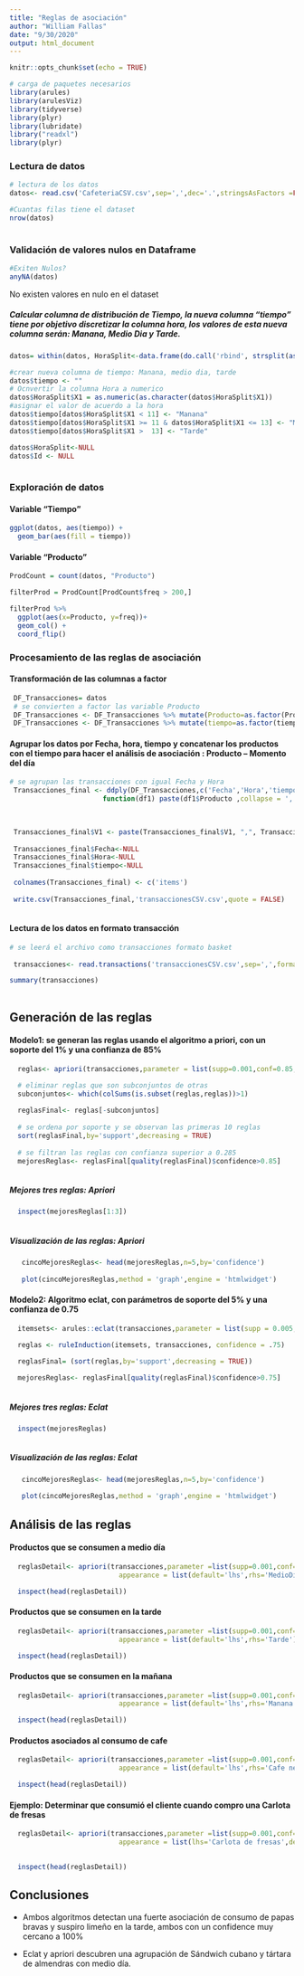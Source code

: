 ```yaml
---
title: "Reglas de asociación"
author: "William Fallas"
date: "9/30/2020"
output: html_document
---
```


```r
knitr::opts_chunk$set(echo = TRUE)

# carga de paquetes necesarios
library(arules)
library(arulesViz)
library(tidyverse)
library(plyr)
library(lubridate)
library("readxl")
library(plyr)

```

### Lectura de datos

```r
# lectura de los datos
datos<- read.csv('CafeteriaCSV.csv',sep=',',dec='.',stringsAsFactors =FALSE)

#Cuantas filas tiene el dataset
nrow(datos)
 
```

### Validación de valores nulos en Dataframe

```r
#Exiten Nulos?
anyNA(datos)

```
No existen valores en  nulo en el dataset


##### Calcular columna de distribución de Tiempo, la nueva columna “tiempo” tiene por objetivo discretizar la columna hora, los valores de esta nueva columna serán: Manana, Medio Dia y Tarde.
```r

datos= within(datos, HoraSplit<-data.frame(do.call('rbind', strsplit(as.character(Hora), ':', fixed=TRUE))))

#crear nueva columna de tiempo: Manana, medio dia, tarde
datos$tiempo <- ""
# Ocnvertir la columna Hora a numerico
datos$HoraSplit$X1 = as.numeric(as.character(datos$HoraSplit$X1))
#asignar el valor de acuerdo a la hora
datos$tiempo[datos$HoraSplit$X1 < 11] <- "Manana"
datos$tiempo[datos$HoraSplit$X1 >= 11 & datos$HoraSplit$X1 <= 13] <- "MedioDia" 
datos$tiempo[datos$HoraSplit$X1 >  13] <- "Tarde" 

datos$HoraSplit<-NULL
datos$Id <- NULL
 
```

### Exploración de datos

#### Variable "Tiempo"
```r
ggplot(datos, aes(tiempo)) + 
  geom_bar(aes(fill = tiempo))

```

#### Variable "Producto"

```r

ProdCount = count(datos, "Producto")

filterProd = ProdCount[ProdCount$freq > 200,]

filterProd %>%
  ggplot(aes(x=Producto, y=freq))+
  geom_col() + 
  coord_flip()
```

### Procesamiento de las reglas de asociación



#### Transformación de las columnas a factor

```r

 DF_Transacciones= datos
 # se convierten a factor las variable Producto 
 DF_Transacciones <- DF_Transacciones %>% mutate(Producto=as.factor(Producto))
 DF_Transacciones <- DF_Transacciones %>% mutate(tiempo=as.factor(tiempo))

```


#### Agrupar los datos por Fecha, hora, tiempo y concatenar los productos con el tiempo para hacer el análisis de asociación : Producto – Momento del día


```r
# se agrupan las transacciones con igual Fecha y Hora
 Transacciones_final <- ddply(DF_Transacciones,c('Fecha','Hora','tiempo'),
                       function(df1) paste(df1$Producto ,collapse = ','))
 

 
 Transacciones_final$V1 <- paste(Transacciones_final$V1, ",", Transacciones_final$tiempo)
 
 Transacciones_final$Fecha<-NULL
 Transacciones_final$Hora<-NULL
 Transacciones_final$tiempo<-NULL
 
 colnames(Transacciones_final) <- c('items')
 
 write.csv(Transacciones_final,'transaccionesCSV.csv',quote = FALSE)
 
```

#### Lectura de los datos en formato transacción

```r
# se leerá el archivo como transacciones formato basket
 
 transacciones<- read.transactions('transaccionesCSV.csv',sep=',',format = 'basket')

summary(transacciones)
 
```

## Generación de las reglas 

#### Modelo1: se generan las reglas usando el algoritmo a priori, con un soporte del 1% y una confianza de 85%

```r
  reglas<- apriori(transacciones,parameter = list(supp=0.001,conf=0.85,maxlen=10))
```


```r
  # eliminar reglas que son subconjuntos de otras 
  subconjuntos<- which(colSums(is.subset(reglas,reglas))>1)
  
  reglasFinal<- reglas[-subconjuntos]
   
  # se ordena por soporte y se observan las primeras 10 reglas
  sort(reglasFinal,by='support',decreasing = TRUE)
  
  # se filtran las reglas con confianza superior a 0.285
  mejoresReglas<- reglasFinal[quality(reglasFinal)$confidence>0.85]
  
```

##### Mejores tres  reglas: Apriori
```r

  
  inspect(mejoresReglas[1:3])
  
```


##### Visualización de las  reglas: Apriori
```r
   cincoMejoresReglas<- head(mejoresReglas,n=5,by='confidence')
  
   plot(cincoMejoresReglas,method = 'graph',engine = 'htmlwidget')

```

#### Modelo2:  Algoritmo eclat, con parámetros de soporte del 5% y una confianza de 0.75

```r
 
  itemsets<- arules::eclat(transacciones,parameter = list(supp = 0.005, maxlen = 10))

  reglas <- ruleInduction(itemsets, transacciones, confidence = .75)
  
  reglasFinal= (sort(reglas,by='support',decreasing = TRUE))

  mejoresReglas<- reglasFinal[quality(reglasFinal)$confidence>0.75]
   
```

##### Mejores tres  reglas: Eclat

```r

  
  inspect(mejoresReglas)
  
```



##### Visualización de las  reglas: Eclat
```r
   cincoMejoresReglas<- head(mejoresReglas,n=5,by='confidence')
  
   plot(cincoMejoresReglas,method = 'graph',engine = 'htmlwidget')

```


## Análisis de las reglas

#### Productos que se consumen  a medio día
```r

  reglasDetail<- apriori(transacciones,parameter =list(supp=0.001,conf=0.8), 
                           appearance = list(default='lhs',rhs='MedioDia')  )

```

```r

  inspect(head(reglasDetail))

```

#### Productos que se consumen en la tarde

```r

  reglasDetail<- apriori(transacciones,parameter =list(supp=0.001,conf=0.9), 
                           appearance = list(default='lhs',rhs='Tarde')  )

```

```r

  inspect(head(reglasDetail))

```

#### Productos que se consumen en la mañana
```r

  reglasDetail<- apriori(transacciones,parameter =list(supp=0.001,conf=0.7), 
                           appearance = list(default='lhs',rhs='Manana')  )

```

```r

  inspect(head(reglasDetail))

```



#### Productos asociados al consumo de cafe
```r

  reglasDetail<- apriori(transacciones,parameter =list(supp=0.001,conf=0.8), 
                           appearance = list(default='lhs',rhs='Cafe negro')  )
```

```r

  inspect(head(reglasDetail))
```

#### Ejemplo: Determinar que consumió el cliente cuando compro una Carlota de fresas
```r
  reglasDetail<- apriori(transacciones,parameter =list(supp=0.001,conf=0.8), 
                           appearance = list(lhs='Carlota de fresas',default='rhs')  )
  

```

```r

  inspect(head(reglasDetail))

```


## Conclusiones

- Ambos algoritmos detectan una fuerte asociación de consumo de papas bravas y suspiro limeño en la tarde, ambos con un confidence muy cercano a 100%

- Eclat y apriori descubren una agrupación de   Sándwich cubano y  tártara de almendras con medio día. 
